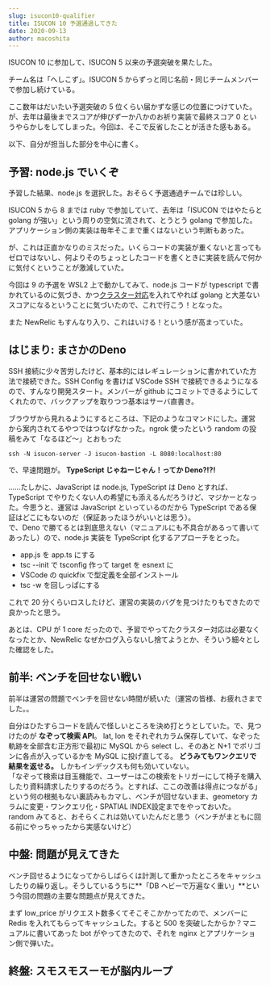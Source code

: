 ```yaml
---
slug: isucon10-qualifier
title: ISUCON 10 予選通過してきた
date: 2020-09-13
author: macoshita
---
```

ISUCON 10 に参加して、ISUCON 5 以来の予選突破を果たした。

チーム名は「へしこず」。ISUCON 5 からずっと同じ名前・同じチームメンバーで参加し続けている。

ここ数年はだいたい予選突破の 5 位くらい届かずな感じの位置につけていた。が、去年は最後までスコアが伸びず一か八かのお祈り実装で最終スコア 0 というやらかしをしてしまった。今回は、そこで反省したことが活きた感もある。

以下、自分が担当した部分を中心に書く。

## 予習: node.js でいくぞ

予習した結果、node.js を選択した。おそらく予選通過チームでは珍しい。

ISUCON 5 から 8 までは ruby で参加していて、去年は「ISUCON ではやたらと golang が強い」という周りの空気に流されて、とうとう golang で参加した。アプリケーション側の実装は毎年そこまで重くはないという判断もあった。

が、これは正直かなりのミスだった。いくらコードの実装が重くないと言ってもゼロではないし、何よりそのちょっとしたコードを書くときに実装を読んで何かに気付くということが激減していた。

今回は 9 の予選を WSL2 上で動かしてみて、node.js コードが typescript で書かれているのに気づき、かつ[クラスター対応](https://gist.github.com/thearegee/3eea038b9f0c5e94de73f3c3482fa732)を入れてやれば golang と大差ないスコアになるということに気づいたので、これで行こう！となった。

また NewRelic もすんなり入り、これはいける！という感が高まっていた。

## はじまり: まさかのDeno

SSH 接続に少々苦労したけど、基本的にはレギュレーションに書かれていた方法で接続できた。SSH Config を書けば VSCode SSH で接続できるようになるので、すんなり開発スタート。メンバーが github にコミットできるようにしてくれたので、バックアップを取りつつ基本はサーバ直書き。

ブラウザから見れるようにするところは、下記のようなコマンドにした。運営から案内されてるやつではつなげなかった。ngrok 使ったという random の投稿をみて「なるほど～」とおもった

```shell
ssh -N isucon-server -J isucon-bastion -L 8080:localhost:80
```

で、早速問題が。 **TypeScript じゃねーじゃん！ってか Deno?!?!** 

……たしかに、JavaScript は node.js, TypeScript は Deno とすれば、TypeScript でやりたくない人の希望にも添えるんだろうけど、マジかーとなった。今思うと、運営は JavaScript といっているのだから TypeScript である保証はどこにもないのだ（保証あったほうがいいとは思う）。\
で、Deno で勝てるとは到底思えない（マニュアルにも不具合があるって書いてあったし）ので、node.js 実装を TypeScript 化するアプローチをとった。

* app.js を app.ts にする
* tsc --init で tsconfig 作って target を esnext に
* VSCode の quickfix で型定義を全部インストール
* tsc -w を回しっぱにする

これで 20 分くらいロスしたけど、運営の実装のバグを見つけたりもできたので良かったと思う。

あとは、CPU が 1 core だったので、予習でやってたクラスター対応は必要なくなったとか、NewRelic なぜかログ入らないし捨てようとか、そういう細々とした確認をした。

## 前半: ベンチを回せない戦い

前半は運営の問題でベンチを回せない時間が続いた（運営の皆様、お疲れさまでした。。

自分はひたすらコードを読んで怪しいところを決め打とうとしていた。で、見つけたのが **なぞって検索 API**。 lat, lon をそれぞれカラム保存していて、なぞった軌跡を全部含む正方形で最初に MySQL から select し、そのあと N+1 でポリゴンに各点が入っているかを MySQL に投げ直してる。 **どうみてもワンクエリで結果を返せる。** しかもインデックスも何も効いていない。\
「なぞって検索は目玉機能で、ユーザーはこの検索をトリガーにして椅子を購入したり資料請求したりするのだろう。とすれば、ここの改善は得点につながる」という何の根拠もない裏読みもカマし、ベンチが回せないまま、geometory カラムに変更・ワンクエリ化・SPATIAL INDEX設定までをやっておいた。\
random みてると、おそらくこれは効いていたんだと思う（ベンチがまともに回る前にやっちゃったから実感ないけど）

## 中盤: 問題が見えてきた

ベンチ回せるようになってからしばらくは計測して重かったところをキャッシュしたりの繰り返し。そうしているうちに**「DB ヘビーで万遍なく重い」**という今回の問題の主要な問題点が見えてきた。

まず low_price がリクエスト数多くてそこそこかかってたので、メンバーに Redis を入れてもらってキャッシュした。すると 500 を突破したからか？マニュアルに書いてあった bot がやってきたので、それを nginx とアプリケーション側で弾いた。



## 終盤: スモスモスーモが脳内ループ